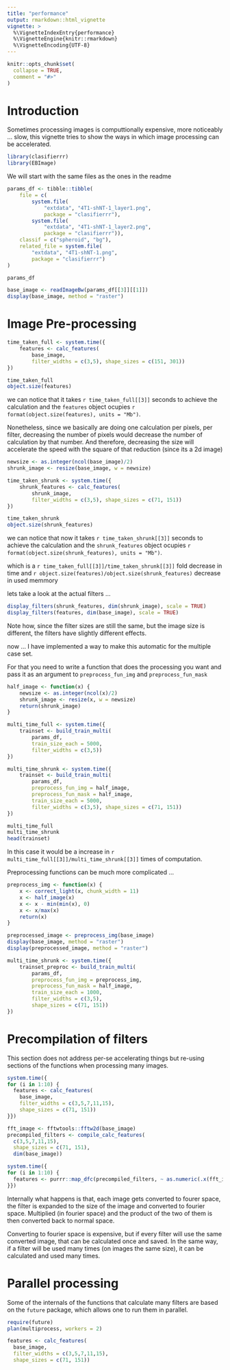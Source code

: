 ```yaml
---
title: "performance"
output: rmarkdown::html_vignette
vignette: >
  %\VignetteIndexEntry{performance}
  %\VignetteEngine{knitr::rmarkdown}
  %\VignetteEncoding{UTF-8}
---
```


```r
knitr::opts_chunk$set(
  collapse = TRUE,
  comment = "#>"
)
```


# Introduction

Sometimes processing images is computtionally expensive, more noticeably ... 
slow, this vignette tries to show the ways in which image processing can be
accelerated.

```r
library(clasifierrr)
library(EBImage)
```

We will start with the same files as the ones in the readme

```r
params_df <- tibble::tibble(
    file = c(
        system.file(
            "extdata", "4T1-shNT-1_layer1.png",
            package = "clasifierrr"),
        system.file(
            "extdata", "4T1-shNT-1_layer2.png",
            package = "clasifierrr")),
    classif = c("spheroid", "bg"),
    related_file = system.file(
        "extdata", "4T1-shNT-1.png",
        package = "clasifierrr")
)

params_df
```

```r
base_image <- readImageBw(params_df[[3]][[1]])
display(base_image, method = "raster")
```

# Image Pre-processing

```r
time_taken_full <- system.time({
    features <- calc_features(
        base_image, 
        filter_widths = c(3,5), shape_sizes = c(151, 301))
})

time_taken_full
object.size(features)
```

we can notice that it takes `r time_taken_full[[3]]` 
seconds to achieve the calculation and the `features`
object ocupies 
`r format(object.size(features), units = "Mb")`.

Nonetheless, since we basically are doing one calculation
per pixels, per filter, decreasing the number of pixels would
decrease the number of calculation by that number. 
And therefore, decreasing the size will accelerate the speed
with the square of that reduction (since its a 2d image)

```r
newsize <- as.integer(ncol(base_image)/2)
shrunk_image <- resize(base_image, w = newsize)

time_taken_shrunk <- system.time({
    shrunk_features <- calc_features(
        shrunk_image, 
        filter_widths = c(3,5), shape_sizes = c(71, 151))
})

time_taken_shrunk
object.size(shrunk_features)
```


we can notice that now it takes `r time_taken_shrunk[[3]]` 
seconds to achieve the calculation and the `shrunk_features`
object ocupies 
`r format(object.size(shrunk_features), units = "Mb")`.

which is a `r time_taken_full[[3]]/time_taken_shrunk[[3]]`
fold decrease in time and 
`r object.size(features)/object.size(shrunk_features)`
decrease in used memmory

lets take a look at the actual filters ...


```r
display_filters(shrunk_features, dim(shrunk_image), scale = TRUE)
display_filters(features, dim(base_image), scale = TRUE)
```

Note how, since the filter sizes are still the same,
but the image size is different, the filters have slightly
different effects.

now ... I have implemented a way to make this automatic
for the multiple case set.

For that you need to write a function that does the 
processing you want and pass it as an argument to 
`preprocess_fun_img` and `preprocess_fun_mask`

```r
half_image <- function(x) {
    newsize <- as.integer(ncol(x)/2)
    shrunk_image <- resize(x, w = newsize)
    return(shrunk_image)
}
```


```r
multi_time_full <- system.time({
    trainset <- build_train_multi(
        params_df, 
        train_size_each = 5000, 
        filter_widths = c(3,5))
})

multi_time_shrunk <- system.time({
    trainset <- build_train_multi(
        params_df, 
        preprocess_fun_img = half_image,
        preprocess_fun_mask = half_image, 
        train_size_each = 5000, 
        filter_widths = c(3,5), shape_sizes = c(71, 151))
})

multi_time_full
multi_time_shrunk
head(trainset)
```

In this case it would be a increase in `r multi_time_full[[3]]/multi_time_shrunk[[3]]` 
times of computation.


Preprocessing functions can be much more complicated ...


```r
preprocess_img <- function(x) {
    x <- correct_light(x, chunk_width = 11)
    x <- half_image(x)
    x <- x - min(min(x), 0)
    x <- x/max(x)
    return(x)
}

preprocessed_image <- preprocess_img(base_image)
display(base_image, method = "raster")
display(preprocessed_image, method = "raster")
```


```r
multi_time_shrunk <- system.time({
    trainset_preproc <- build_train_multi(
        params_df, 
        preprocess_fun_img = preprocess_img,
        preprocess_fun_mask = half_image, 
        train_size_each = 1000, 
        filter_widths = c(3,5),
        shape_sizes = c(71, 151))
})
```

# Precompilation of filters

This section does not address per-se accelerating things but re-using sections
of the functions when processing many images.

```r
system.time({
for (i in 1:10) {
  features <- calc_features(
    base_image, 
    filter_widths = c(3,5,7,11,15),
    shape_sizes = c(71, 151))
}})

fft_image <- fftwtools::fftw2d(base_image)
precompiled_filters <- compile_calc_features(
  c(3,5,7,11,15),
  shape_sizes = c(71, 151),
  dim(base_image))

system.time({
for (i in 1:10) {
  features <- purrr::map_dfc(precompiled_filters, ~ as.numeric(.x(fft_image)))
}})

```

Internally what happens is that, each image gets converted to fourer space, the 
filter is expanded to the size of the image and converted to fourier space. 
Multiplied (in fourier space) and the product of the two of them is then 
converted back to normal space.

Converting to fourier space is expensive, but if every filter will use the same
converted image, that can be calculated once and saved. In the same way, if a 
filter will be used many times (on images the same size), it can be calculated
and used many times.

# Parallel processing

Some of the internals of the functions that calculate many filters are based on
the `future` package, which allows one to run them in parallel.

```r
require(future)
plan(multiprocess, workers = 2)

features <- calc_features(
  base_image, 
  filter_widths = c(3,5,7,11,15),
  shape_sizes = c(71, 151))

```


